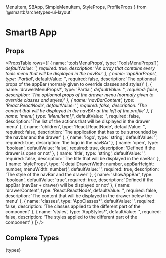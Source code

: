   MenuItem,
  SBApp,
  SimpleMenuItem,
  StyleProps,
  ProfileProps
} from '@smartb/archetypes-ui-layout'

<Meta title='Overview|Layout/App' />

# SmartB App

## Props

<PropsTable
  rows={[
    {
      name: 'toolsMenuProps',
      type: 'ToolsMenuProps[]*',
      defaultValue: '',
      required: true,
      description:
        'An array that contains every tools menu that will be displayed in the navBar'
    },
    {
      name: 'appBarProps',
      type: 'Partial<AppBarProps>*',
      defaultValue: '',
      required: false,
      description:
        'The optionnal props of the appBar (normaly given to override classes and styles)'
    },
    {
      name: 'drawerMenuProps?',
      type: 'Partial<DrawerMenuProps>*',
      defaultValue: '',
      required: false,
      description:
        'The optionnal props of the drawer menu (normaly given to override classes and styles)'
    },
    {
      name: 'navBarContent',
      type: 'React.ReactNode',
      defaultValue: '',
      required: false,
      description:
        'The content that will be displayed in the navBAr at the left of the profile'
    },
    {
      name: 'menu',
      type: 'MenuItem[]*',
      defaultValue: '',
      required: false,
      description:
        'The list of the actions that will be displayed in the drawer menu'
    },
    {
      name: 'children',
      type: 'React.ReactNode',
      defaultValue: '',
      required: false,
      description:
        'The application that has to be surrounded by the navbar and the drawer'
    },
    {
      name: 'logo',
      type: 'string',
      defaultValue: '',
      required: true,
      description: 'the logo in the navBAr'
    },
    {
      name: 'open',
      type: 'boolean',
      defaultValue: 'false',
      required: true,
      description: 'Defined if the drawer is open or not'
    },
    {
      name: 'title',
      type: 'string',
      defaultValue: '',
      required: false,
      description: 'The title that will be displayed in the navBar'
    },
    {
      name: 'styleProps',
      type:
        '{ detailDrawerWidth: number, appBarHeight: number, menuWidth: number}',
      defaultValue: '',
      required: true,
      description: 'The style of the navBar and the drawer'
    },
    {
      name: 'showAppBar',
      type: 'boolean',
      defaultValue: 'true',
      required: true,
      description:
        'Defined if the appBar (navBar + drawer) will be displayed or not'
    },
    {
      name: 'drawerContent',
      type: 'React.ReactNode',
      defaultValue: '',
      required: false,
      description:
        'The content that will be displayed in the drawer below the menu'
    },
    {
      name: 'classes',
      type: 'AppClasses*',
      defaultValue: '',
      required: false,
      description: 'The classes applied to the different part of the component'
    },
    {
      name: 'styles',
      type: 'AppStyles*',
      defaultValue: '',
      required: false,
      description: 'The styles applied to the different part of the component'
    }
  ]}
/>

## Complexe Types

<SyntaxHighlighter language='typescript' style={tomorrow}>
  {types}
</SyntaxHighlighter>
